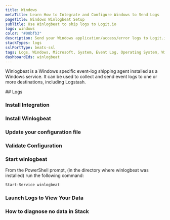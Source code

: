```yaml
---
title: Windows
metaTitle: Learn How to Integrate and Configure Windows to Send Logs
pageTitle: Windows Winlogbeat Setup
subTitle: Use Winlogbeat to ship logs to Logit.io
logo: windows
color: "#00bfb3"
description: Send your Windows application/access/error logs to Logit.io via Winlogbeat.
stackTypes: logs
sslPortType: beats-ssl
tags: Logs, Windows, Microsoft, System, Event Log, Operating System, Winlogbeat
dashboardIds: winlogbeat
---
```


Winlogbeat is a Windows specific event-log shipping agent installed 
as a Windows service. It can be used to collect and send event 
logs to one or more destinations, including Logstash.

<Steps>
  ## Logs
  
  ### Install Integration

  <InstallIntegration/>

  ### Install Winlogbeat

  <InstallWindowsBeat
    beatname = "winlogbeat"
    version = "8.15.2"
  />

  ### Update your configuration file

  <WinlogBeatConfigFile />

  ### Validate Configuration

  <ValidateWinlogBeat beatname="winlogbeat" />

  ### Start winlogbeat

  From the PowerShell prompt, (in the directory where winlogbeat was installed) run the following command:

  ```ps copy
  Start-Service winlogbeat
  ```

  ### Launch Logs to View Your Data

  <LaunchVisualizer type="logs" />

  ### How to diagnose no data in Stack

  <DiagnoseNoData />

</Steps>